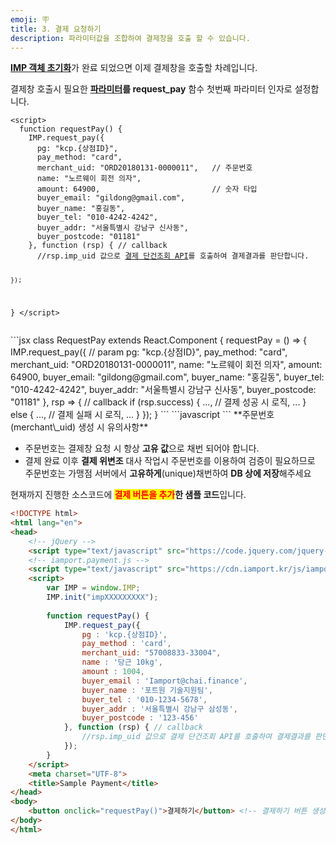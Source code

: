 ```yaml
---
emoji: 🪧
title: 3. 결제 요청하기
description: 파라미터값을 조합하여 결제창을 호출 할 수 있습니다.
---
```





[**IMP 객체 초기화**](2..md)가 완료 되었으면 이제 결제창을 호출할 차례입니다.

결제창 호출시 필요한 [**파라미터**](../../sdk/javascript-sdk-old/)**를 request\_pay** 함수 첫번째 파라미터 인자로 설정합니다.

<Tabs>
<Tab title="JavaScript">
<pre class="language-javascript"><code class="lang-javascript">&#x3C;script>
  function requestPay() {
    IMP.request_pay({
      pg: "kcp.{상점ID}",
      pay_method: "card",
      merchant_uid: "ORD20180131-0000011",   // 주문번호
      name: "노르웨이 회전 의자",
      amount: 64900,                         // 숫자 타입
      buyer_email: "gildong@gmail.com",
      buyer_name: "홍길동",
      buyer_tel: "010-4242-4242",
      buyer_addr: "서울특별시 강남구 신사동",
      buyer_postcode: "01181"
    }, function (rsp) { // callback
      //rsp.imp_uid 값으로 <a data-footnote-ref href="#user-content-fn-1">결제 단건조회 API</a>를 호출하여 결제결과를 판단합니다.
      
    });
  }
&#x3C;/script>
</code></pre>

</Tab>

<Tab title="React.js">
```jsx
class RequestPay extends React.Component {
  requestPay = () => {
    IMP.request_pay({ // param
      pg: "kcp.{상점ID}",
      pay_method: "card",
      merchant_uid: "ORD20180131-0000011",
      name: "노르웨이 회전 의자",
      amount: 64900,
      buyer_email: "gildong@gmail.com",
      buyer_name: "홍길동",
      buyer_tel: "010-4242-4242",
      buyer_addr: "서울특별시 강남구 신사동",
      buyer_postcode: "01181"
    }, rsp => { // callback
      if (rsp.success) {
        ...,
        // 결제 성공 시 로직,
        ...
      } else {
        ...,
        // 결제 실패 시 로직,
        ...
      }
    });
  }
```

</Tab>

<Tab title="Vue.js">
```javascript
<script>
  export default {
    methods: {
      requestPay: function () {
        IMP.request_pay({ // param
          pg: "kcp.{상점ID}",
          pay_method: "card",
          merchant_uid: "ORD20180131-0000011",
          name: "노르웨이 회전 의자",
          amount: 64900,
          buyer_email: "gildong@gmail.com",
          buyer_name: "홍길동",
          buyer_tel: "010-4242-4242",
          buyer_addr: "서울특별시 강남구 신사동",
          buyer_postcode: "01181"
        }, rsp => { // callback
          if (rsp.success) {
            ...,
            // 결제 성공 시 로직,
            ...
          } else {
            ...,
            // 결제 실패 시 로직,
            ...
          }
        });
      }
    }
  }
</script>
```

</Tab>
</Tabs>

<Hint style="info">
**주문번호(merchant\_uid) 생성 시 유의사항**

* 주문번호는 결제창 요청 시 항상 **고유 값**으로 채번 되어야 합니다.
* 결제 완료 이후 **결제 위변조** 대사 작업시 주문번호를 이용하여 검증이 필요하므로 주문번호는 가맹점 서버에서 **고유하게**(unique)채번하여 **DB 상에 저장**해주세요

</Hint>

현재까지 진행한 소스코드에 <mark style="color:red;">**결제 버튼을 추가**</mark>**한 샘플 코드**입니다.

```html title="sample.html"
<!DOCTYPE html>
<html lang="en">
<head>
    <!-- jQuery -->
    <script type="text/javascript" src="https://code.jquery.com/jquery-1.12.4.min.js" ></script>
    <!-- iamport.payment.js -->
    <script type="text/javascript" src="https://cdn.iamport.kr/js/iamport.payment-1.2.0.js"></script>
    <script>
        var IMP = window.IMP; 
        IMP.init("impXXXXXXXXX"); 
    
        function requestPay() {
            IMP.request_pay({
                pg : 'kcp.{상점ID}',
                pay_method : 'card',
                merchant_uid: "57008833-33004", 
                name : '당근 10kg',
                amount : 1004,
                buyer_email : 'Iamport@chai.finance',
                buyer_name : '포트원 기술지원팀',
                buyer_tel : '010-1234-5678',
                buyer_addr : '서울특별시 강남구 삼성동',
                buyer_postcode : '123-456'
            }, function (rsp) { // callback
                //rsp.imp_uid 값으로 결제 단건조회 API를 호출하여 결제결과를 판단합니다.
            });
        }
    </script>
    <meta charset="UTF-8">
    <title>Sample Payment</title>
</head>
<body>
    <button onclick="requestPay()">결제하기</button> <!-- 결제하기 버튼 생성 -->
</body>
</html>
```


<Youtube videoId="Gq7r5AUoMKs" caption="결제하기 버튼 생성 및 결제창 호출" />

<Codepen user="chaiport" slug="NWXrGvQ" caption="결제창 예제" />

[^1]: [https://api.iamport.kr/payments/{imp\_uid}](https://api.iamport.kr/payments/%7Bimp\_uid%7D)
